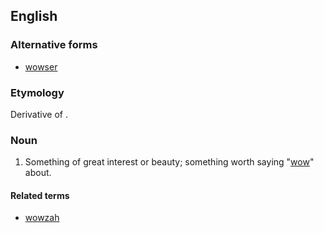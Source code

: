 ==English==

===Alternative forms===
* [[wowser]]

===Etymology===
Derivative of {{term|wow|lang=en}}.

===Noun===
{{en-noun}}

# {{context|NZ|slang|lang=en}} Something of great interest or beauty; something worth saying "[[wow]]" about.

====Related terms====
* [[wowzah]]